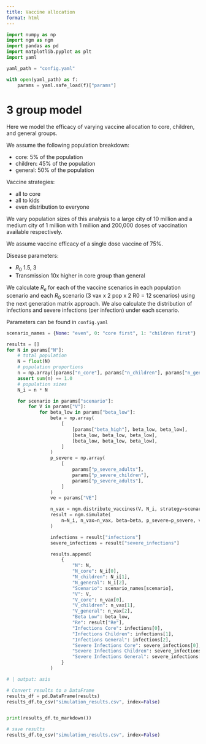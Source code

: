 ```yaml
---
title: Vaccine allocation
format: html
---
```


```python
import numpy as np
import ngm as ngm
import pandas as pd
import matplotlib.pyplot as plt
import yaml

yaml_path = "config.yaml"

with open(yaml_path) as f:
    params = yaml.safe_load(f)["params"]
```

# 3 group model

Here we model the efficacy of varying vaccine allocation to core, children, and general groups.

We assume the following population breakdown:

* core: 5% of the population
* children: 45% of the population
* general: 50% of the population

Vaccine strategies:

* all to core
* all to kids
* even distribution to everyone

We vary population sizes of this analysis to a large city of 10 million and a medium city of 1 million with 1 million and 200,000 doses of vaccination available respectively.

We assume vaccine efficacy of a single dose vaccine of 75%.

Disease parameters:

* $R_0$ 1.5, 3
* Transmission 10x higher in core group than general

We calculate $R_e$ for each of the vaccine scenarios in each population scenario and each $R_0$ scenario (3 vax x 2 pop x 2 R0 = 12 scenarios) using the next generation matrix approach. We also calculate the distribution of infections and severe infections (per infection) under each scenario.

Parameters can be found in `config.yaml`

```python
scenario_names = {None: "even", 0: "core first", 1: "children first"}

results = []
for N in params["N"]:
    # total population
    N = float(N)
    # population proportions
    n = np.array([params["n_core"], params["n_children"], params["n_general"]])
    assert sum(n) == 1.0
    # population sizes
    N_i = n * N

    for scenario in params["scenario"]:
        for V in params["V"]:
            for beta_low in params["beta_low"]:
                beta = np.array(
                    [
                        [params["beta_high"], beta_low, beta_low],
                        [beta_low, beta_low, beta_low],
                        [beta_low, beta_low, beta_low],
                    ]
                )
                p_severe = np.array(
                    [
                        params["p_severe_adults"],
                        params["p_severe_children"],
                        params["p_severe_adults"],
                    ]
                )
                ve = params["VE"]

                n_vax = ngm.distribute_vaccines(V, N_i, strategy=scenario)
                result = ngm.simulate(
                    n=N_i, n_vax=n_vax, beta=beta, p_severe=p_severe, ve=ve
                )

                infections = result["infections"]
                severe_infections = result["severe_infections"]

                results.append(
                    {
                        "N": N,
                        "N_core": N_i[0],
                        "N_children": N_i[1],
                        "N_general": N_i[2],
                        "Scenario": scenario_names[scenario],
                        "V": V,
                        "V_core": n_vax[0],
                        "V_children": n_vax[1],
                        "V_general": n_vax[2],
                        "Beta Low": beta_low,
                        "Re": result["Re"],
                        "Infections Core": infections[0],
                        "Infections Children": infections[1],
                        "Infections General": infections[2],
                        "Severe Infections Core": severe_infections[0],
                        "Severe Infections Children": severe_infections[1],
                        "Severe Infections General": severe_infections[2],
                    }
                )

```

```python
# | output: asis

# Convert results to a DataFrame
results_df = pd.DataFrame(results)
results_df.to_csv("simulation_results.csv", index=False)


print(results_df.to_markdown())

# save results
results_df.to_csv("simulation_results.csv", index=False)
```
